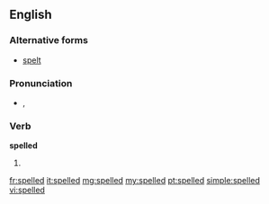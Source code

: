 ==English==

===Alternative forms===
* [[spelt]] {{qualifier|British}}

===Pronunciation===
* {{IPA|/ˈspɛld/}}, {{SAMPA|/"spEld/}}

===Verb===
'''spelled'''

# {{qualifier|North America}} {{past of|spell}}

[[fr:spelled]]
[[it:spelled]]
[[mg:spelled]]
[[my:spelled]]
[[pt:spelled]]
[[simple:spelled]]
[[vi:spelled]]